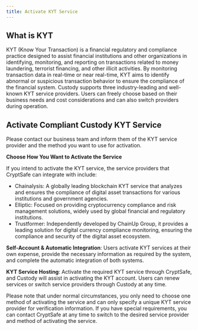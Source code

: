 ---
title: Activate KYT Service
---

##  What is KYT
KYT (Know Your Transaction) is a financial regulatory and compliance practice designed to assist financial institutions and other organizations in identifying, monitoring, and reporting on transactions related to money laundering, terrorist financing, and other illicit activities. By monitoring transaction data in real-time or near real-time, KYT aims to identify abnormal or suspicious transaction behavior to ensure the compliance of the financial system. Custody supports three industry-leading and well-known KYT service providers. Users can freely choose based on their business needs and cost considerations and can also switch providers during operation.

##  Activate Compliant Custody KYT Service

<Note>
Please contact our business team and inform them of the KYT service provider and the method you want to use for activation.
</Note>

**Choose How You Want to Activate the Service**

<Steps>
<Step title="Choose the KYT Service Provider">
   If you intend to activate the KYT service, the service providers that CryptSafe can integrate with include:

   - Chainalysis: A globally leading blockchain KYT service that analyzes and ensures the compliance of digital asset transactions for various institutions and government agencies.
   - Elliptic: Focused on providing cryptocurrency compliance and risk management solutions, widely used by global financial and regulatory institutions.
   - Trustformer: Independently developed by ChainUp Group, it provides a leading solution for digital currency compliance monitoring, ensuring the compliance and security of the digital asset ecosystem.

</Step>
<Step title="Choose How You Want to Activate the Service">
    
**Self-Account & Automatic Integration**: Users activate KYT services at their own expense, provide the necessary information as required by the system, and complete the automatic integration of both systems.

**KYT Service Hosting**: Activate the required KYT service through CryptSafe, and Custody will assist in activating the KYT account. Users can renew services or switch service providers through Custody at any time.

</Step>

</Steps>

<Warning>
Please note that under normal circumstances, you only need to choose one method of activating the service and can only specify a unique KYT service provider for verification information. If you have special requirements, you can contact CryptSafe at any time to switch to the desired service provider and method of activating the service.
</Warning>